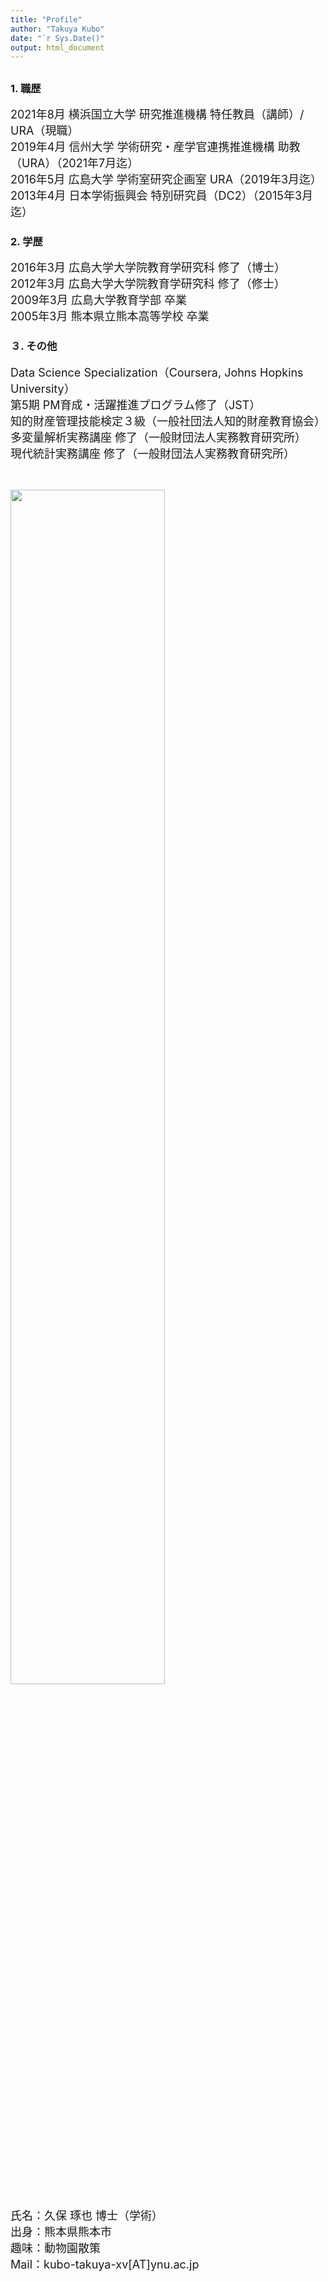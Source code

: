 ```yaml
---
title: "Profile"
author: "Takuya Kubo"
date: "`r Sys.Date()"
output: html_document
---
```


## {.col-md-8}

### 1. 職歴
<font size="4">2021年8月 横浜国立大学 研究推進機構 特任教員（講師）/ URA（現職）</font>  
<font size="4">2019年4月 信州大学 学術研究・産学官連携推進機構 助教（URA）（2021年7月迄）</font>  
<font size="4">2016年5月 広島大学 学術室研究企画室 URA（2019年3月迄）</font>  
<font size="4">2013年4月 日本学術振興会 特別研究員（DC2）（2015年3月迄）</font>  


### 2. 学歴  
<font size="4">2016年3月 広島大学大学院教育学研究科 修了（博士）</font>  
<font size="4">2012年3月 広島大学大学院教育学研究科 修了（修士）</font>  
<font size="4">2009年3月 広島大学教育学部 卒業</font>   
<font size="4">2005年3月 熊本県立熊本高等学校 卒業</font>

### ３. その他  
<font size="4">Data Science Specialization（Coursera, Johns Hopkins University）</font>  
<font size="4">第5期 PM育成・活躍推進プログラム修了（JST）</font>  
<font size="4">知的財産管理技能検定３級（一般社団法人知的財産教育協会）</font>  
<font size="4">多変量解析実務講座 修了（一般財団法人実務教育研究所）</font>  
<font size="4">現代統計実務講座 修了（一般財団法人実務教育研究所）</font>  

## {.col-md-4}
<br>
![](../img/prof.png){width=70%}  
<br>
<font size ="4">氏名：久保 琢也 博士（学術）</font>  
<font size ="4">出身：熊本県熊本市</font>  
<font size ="4">趣味：動物園散策</font>  
<font size ="4">Mail：kubo-takuya-xv[AT]ynu.ac.jp</font>  
</div>

